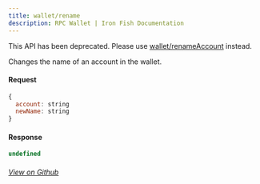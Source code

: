 ```yaml
---
title: wallet/rename
description: RPC Wallet | Iron Fish Documentation
---
```


<Warning>This API has been deprecated. Please use [wallet/renameAccount](../wallet/renameAccount) instead.</Warning>

Changes the name of an account in the wallet.

#### Request

```js
{
  account: string
  newName: string
}
```

#### Response

```js
undefined
```

###### [View on Github](https://github.com/iron-fish/ironfish/blob/master/ironfish/src/rpc/routes/wallet/rename.ts)

